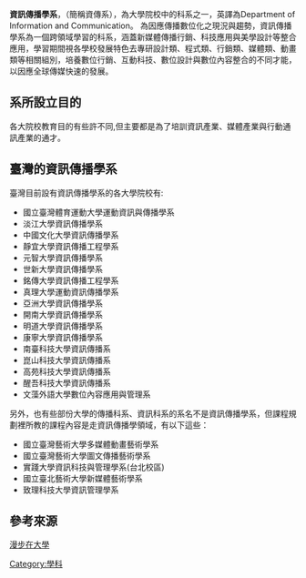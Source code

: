 {{multiple issues|
{{newsrelease|time=2015-04-09T07:47:59+00:00}}
{{original research|time=2015-04-09T07:47:59+00:00}}
{{unreferenced|time=2015-04-09T07:47:59+00:00}}
}}
'''資訊傳播學系'''，（簡稱資傳系），為大學院校中的科系之一，英譯為Department of Information and Communication。
為因應傳播數位化之現況與趨勢，資訊傳播學系為一個跨領域學習的科系，涵蓋新媒體傳播行銷、科技應用與美學設計等整合應用，學習期間視各學校發展特色去專研設計類、程式類、行銷類、媒體類、動畫類等相關組別，培養數位行銷、互動科技、數位設計與數位內容整合的不同才能，以因應全球傳媒快速的發展。

== 系所設立目的 ==
各大院校教育目的有些許不同,但主要都是為了培訓資訊產業、媒體產業與行動通訊產業的通才。

== 臺灣的資訊傳播學系 ==
臺灣目前設有資訊傳播學系的各大學院校有:

* 國立臺灣體育運動大學運動資訊與傳播學系
* 淡江大學資訊傳播學系
* 中國文化大學資訊傳播學系
* 靜宜大學資訊傳播工程學系
* 元智大學資訊傳播學系
* 世新大學資訊傳播學系
* 銘傳大學資訊傳播工程學系
* 真理大學運動資訊傳播學系
* 亞洲大學資訊傳播學系
* 開南大學資訊傳播學系
* 明道大學資訊傳播學系
* 康寧大學資訊傳播學系
* 南臺科技大學資訊傳播系
* 崑山科技大學資訊傳播系
* 高苑科技大學資訊傳播系
* 醒吾科技大學資訊傳播系
* 文藻外語大學數位內容應用與管理系

另外，也有些部份大學的傳播科系、資訊科系的系名不是資訊傳播學系，但課程規劃裡所教的課程內容是走資訊傳播學領域，有以下這些：
* 國立臺灣藝術大學多媒體動畫藝術學系
* 國立臺灣藝術大學圖文傳播藝術學系
* 實踐大學資訊科技與管理學系(台北校區)
* 國立臺北藝術大學新媒體藝術學系
* 致理科技大學資訊管理學系

== 參考來源 ==
[https://web.archive.org/web/20120404205223/http://major.ceec.edu.tw/search/dep.asp 漫步在大學]

[[Category:學科|Category:學科]]